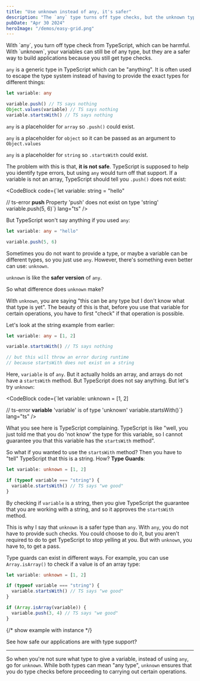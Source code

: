 ```yaml
---
title: "Use unknown instead of any, it's safer"
description: "The `any` type turns off type checks, but the unknown type doesn't"
pubDate: "Apr 30 2024"
heroImage: "/demos/easy-grid.png"
---
```



<Info>
  With `any`, you turn off type check from TypeScript, which can be harmful.
  With `unknown`, your variables can still be of any type, but they are a safer
  way to build applications because you still get type checks.
</Info>

`any` is a generic type in TypeScript which can be "anything". It is often used to escape the type system instead of having to provide the exact types for different things:

```ts
let variable: any

variable.push() // TS says nothing
Object.values(variable) // TS says nothing
variable.startsWith() // TS says nothing
```

`any` is a placeholder for `array` so `.push()` could exist.

`any` is a placeholder for `object` so it can be passed as an argument to `Object.values`

`any` is a placeholder for `string` so `.startsWith` could exist.

The problem with this is that, **it is not safe**. TypeScript is supposed to help you identify type errors, but using `any` would turn off that support. If a variable is not an array, TypeScript should tell you `.push()` does not exist:

<CodeBlock
  code={`let variable: string = "hello"

// ts-error **push** Property 'push' does not exist on type 'string'
variable.push(5, 6)`}
  lang="ts"
/>

But TypeScript won't say anything if you used `any`:

```ts
let variable: any = "hello"

variable.push(5, 6)
```

Sometimes you do not want to provide a type, or maybe a variable can be different types, so you just use `any`. However, there's something even better can use: `unknown`.

<Info type="large">`unknown` is like the **safer version** of `any`.</Info>

So what difference does `unknown` make?

With `unknown`, you are saying "this can be any type but I don't know what that type is yet". The beauty of this is that, before you use that variable for certain operations, you have to first "check" if that operation is possible.

Let's look at the string example from earlier:

```ts
let variable: any = [1, 2]

variable.startsWith() // TS says nothing

// but this will throw an error during runtime
// because startsWith does not exist on a string
```

Here, `variable` is of `any`. But it actually holds an array, and arrays do not have a `startsWith` method. But TypeScript does not say anything. But let's try `unknown`:

<CodeBlock
  code={`let variable: unknown = [1, 2]

// ts-error **variable** 'variable' is of type 'unknown'
variable.startsWith()`}
  lang="ts"
/>

What you see here is TypeScript complaining. TypeScript is like "well, you just told me that you do 'not know' the type for this variable, so I cannot guarantee you that this variable has the `startsWith` method".

So what if you wanted to use the `startsWith` method? Then you have to "tell" TypeScript that this is a string. How? **Type Guards**:

```ts
let variable: unknown = [1, 2]

if (typeof variable === "string") {
  variable.startsWith() // TS says "we good"
}
```

By checking if `variable` is a string, then you give TypeScript the guarantee that you are working with a string, and so it approves the `startsWith` method.

This is why I say that `unknown` is a safer type than `any`. With `any`, you do not have to provide such checks. You could choose to do it, but you aren't required to do to get TypeScript to stop yelling at you. But with `unknown`, you have to, to get a pass.

Type guards can exist in different ways. For example, you can use `Array.isArray()` to check if a value is of an array type:

```ts
let variable: unknown = [1, 2]

if (typeof variable === "string") {
  variable.startsWith() // TS says "we good"
}

if (Array.isArray(variable)) {
  variable.push(3, 4) // TS says "we good"
}
```

{/* show example with instance */}

See how safe our applications are with type support?

---

So when you're not sure what type to give a variable, instead of using `any`, go for `unknown`. While both types can mean "any type", `unknown` ensures that you do type checks before proceeding to carrying out certain operations.
